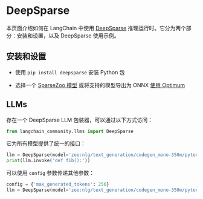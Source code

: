 # DeepSparse

本页面介绍如何在 LangChain 中使用 [DeepSparse](https://github.com/neuralmagic/deepsparse) 推理运行时。它分为两个部分：安装和设置，以及 DeepSparse 使用示例。

## 安装和设置

- 使用 `pip install deepsparse` 安装 Python 包

- 选择一个 [SparseZoo 模型](https://sparsezoo.neuralmagic.com/?useCase=text_generation) 或将支持的模型导出为 ONNX [使用 Optimum](https://github.com/neuralmagic/notebooks/blob/main/notebooks/opt-text-generation-deepsparse-quickstart/OPT_Text_Generation_DeepSparse_Quickstart.ipynb)

## LLMs

存在一个 DeepSparse LLM 包装器，可以通过以下方式访问：

```python
from langchain_community.llms import DeepSparse
```

它为所有模型提供了统一的接口：

```python
llm = DeepSparse(model='zoo:nlg/text_generation/codegen_mono-350m/pytorch/huggingface/bigpython_bigquery_thepile/base-none')
print(llm.invoke('def fib():'))
```

可以使用 `config` 参数传递其他参数：

```python
config = {'max_generated_tokens': 256}
llm = DeepSparse(model='zoo:nlg/text_generation/codegen_mono-350m/pytorch/huggingface/bigpython_bigquery_thepile/base-none', config=config)
```
